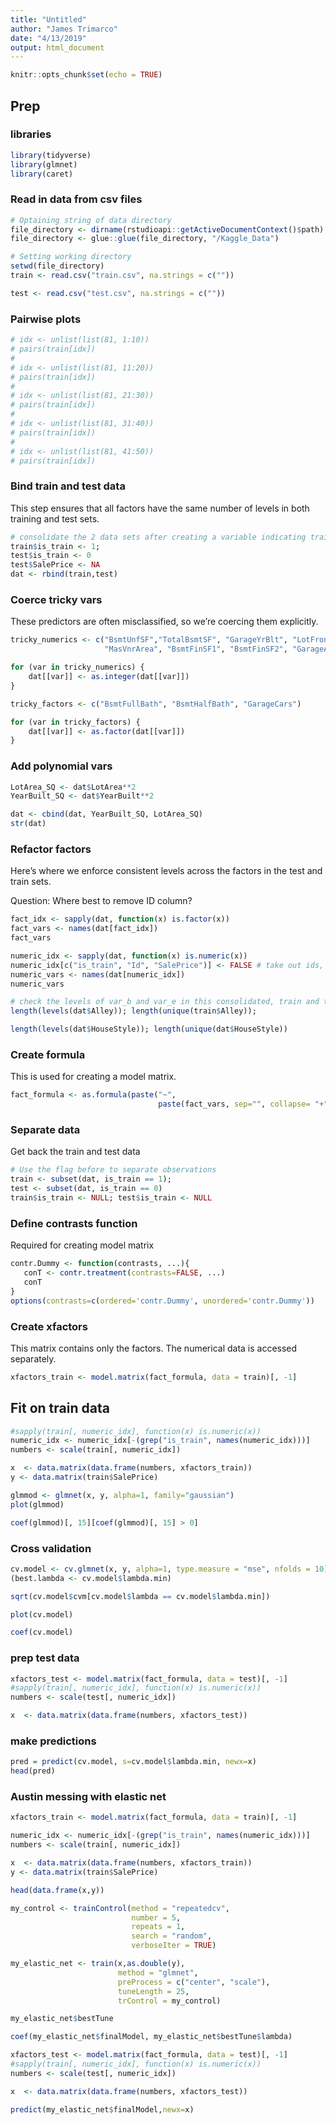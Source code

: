 ```yaml
---
title: "Untitled"
author: "James Trimarco"
date: "4/13/2019"
output: html_document
---
```


```r
knitr::opts_chunk$set(echo = TRUE)
```

## Prep
### libraries
```r
library(tidyverse)
library(glmnet)
library(caret)
```

### Read in data from csv files
```r
# Optaining string of data directory
file_directory <- dirname(rstudioapi::getActiveDocumentContext()$path)
file_directory <- glue::glue(file_directory, "/Kaggle_Data")

# Setting working directory
setwd(file_directory)
train <- read.csv("train.csv", na.strings = c(""))

test <- read.csv("test.csv", na.strings = c(""))
```

### Pairwise plots
```r
# idx <- unlist(list(81, 1:10))
# pairs(train[idx])
# 
# idx <- unlist(list(81, 11:20))
# pairs(train[idx])
# 
# idx <- unlist(list(81, 21:30))
# pairs(train[idx])
# 
# idx <- unlist(list(81, 31:40))
# pairs(train[idx])
# 
# idx <- unlist(list(81, 41:50))
# pairs(train[idx])
```

### Bind train and test data
This step ensures that all factors have the same number of levels in both training and test sets. 
```r
# consolidate the 2 data sets after creating a variable indicating train / test 
train$is_train <- 1; 
test$is_train <- 0
test$SalePrice <- NA
dat <- rbind(train,test)
```


### Coerce tricky vars
These predictors are often misclassified, so we're coercing them explicitly. 
```r
tricky_numerics <- c("BsmtUnfSF","TotalBsmtSF", "GarageYrBlt", "LotFrontage", 
                     "MasVnrArea", "BsmtFinSF1", "BsmtFinSF2", "GarageArea")

for (var in tricky_numerics) {
    dat[[var]] <- as.integer(dat[[var]])
}

tricky_factors <- c("BsmtFullBath", "BsmtHalfBath", "GarageCars")

for (var in tricky_factors) {
    dat[[var]] <- as.factor(dat[[var]])
}
```

### Add polynomial vars
```r
LotArea_SQ <- dat$LotArea**2
YearBuilt_SQ <- dat$YearBuilt**2

dat <- cbind(dat, YearBuilt_SQ, LotArea_SQ)
str(dat)
```


### Refactor factors
Here's where we enforce consistent levels across the factors in the test and train sets. 

Question: Where best to remove ID column?
```r
fact_idx <- sapply(dat, function(x) is.factor(x))   
fact_vars <- names(dat[fact_idx])
fact_vars

numeric_idx <- sapply(dat, function(x) is.numeric(x))
numeric_idx[c("is_train", "Id", "SalePrice")] <- FALSE # take out ids, flags, response
numeric_vars <- names(dat[numeric_idx])
numeric_vars

# check the levels of var_b and var_e in this consolidated, train and test data sets
length(levels(dat$Alley)); length(unique(train$Alley));

length(levels(dat$HouseStyle)); length(unique(dat$HouseStyle))
```

### Create formula
This is used for creating a model matrix. 
```r
fact_formula <- as.formula(paste("~", 
                                 paste(fact_vars, sep="", collapse= "+")))
```

### Separate data
Get back the train and test data
```r
# Use the flag before to separate observations
train <- subset(dat, is_train == 1); 
test <- subset(dat, is_train == 0)
train$is_train <- NULL; test$is_train <- NULL
```

### Define contrasts function
Required for creating model matrix
```r
contr.Dummy <- function(contrasts, ...){
   conT <- contr.treatment(contrasts=FALSE, ...)
   conT
}
options(contrasts=c(ordered='contr.Dummy', unordered='contr.Dummy'))
```

### Create xfactors
This matrix contains only the factors. The numerical data is accessed separately.
```r
xfactors_train <- model.matrix(fact_formula, data = train)[, -1]
```

## Fit on train data
```r
#sapply(train[, numeric_idx], function(x) is.numeric(x))
numeric_idx <- numeric_idx[-(grep("is_train", names(numeric_idx)))]
numbers <- scale(train[, numeric_idx])

x  <- data.matrix(data.frame(numbers, xfactors_train))
y <- data.matrix(train$SalePrice)

glmmod <- glmnet(x, y, alpha=1, family="gaussian")
plot(glmmod)

coef(glmmod)[, 15][coef(glmmod)[, 15] > 0]
```

### Cross validation
```r
cv.model <- cv.glmnet(x, y, alpha=1, type.measure = "mse", nfolds = 10)
(best.lambda <- cv.model$lambda.min)

sqrt(cv.model$cvm[cv.model$lambda == cv.model$lambda.min])

plot(cv.model)

coef(cv.model)
```
### prep test data
```r
xfactors_test <- model.matrix(fact_formula, data = test)[, -1]
#sapply(train[, numeric_idx], function(x) is.numeric(x))
numbers <- scale(test[, numeric_idx])

x  <- data.matrix(data.frame(numbers, xfactors_test))
```

### make predictions
```r
pred = predict(cv.model, s=cv.model$lambda.min, newx=x)
head(pred)
```

### Austin messing with elastic net
```r

xfactors_train <- model.matrix(fact_formula, data = train)[, -1]

numeric_idx <- numeric_idx[-(grep("is_train", names(numeric_idx)))]
numbers <- scale(train[, numeric_idx])

x  <- data.matrix(data.frame(numbers, xfactors_train))
y <- data.matrix(train$SalePrice)

head(data.frame(x,y))

my_control <- trainControl(method = "repeatedcv",
                           number = 5,
                           repeats = 1,
                           search = "random",
                           verboseIter = TRUE)

my_elastic_net <- train(x,as.double(y),
                        method = "glmnet",
                        preProcess = c("center", "scale"),
                        tuneLength = 25,
                        trControl = my_control)

my_elastic_net$bestTune

coef(my_elastic_net$finalModel, my_elastic_net$bestTune$lambda)

```

```r
xfactors_test <- model.matrix(fact_formula, data = test)[, -1]
#sapply(train[, numeric_idx], function(x) is.numeric(x))
numbers <- scale(test[, numeric_idx])

x  <- data.matrix(data.frame(numbers, xfactors_test))

predict(my_elastic_net$finalModel,newx=x)

```